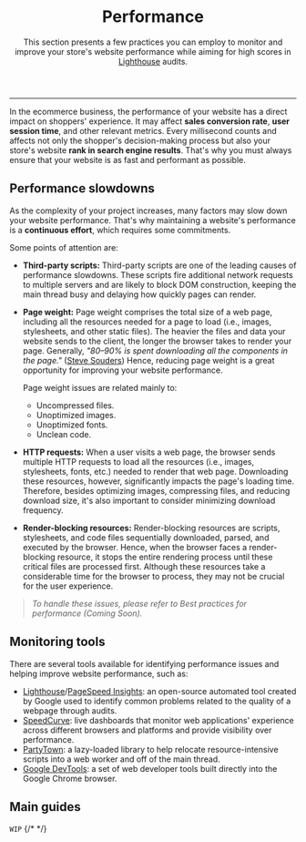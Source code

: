 <header>

# Performance

This section presents a few practices you can employ to monitor and improve your store's website performance while aiming for high scores in [Lighthouse](https://developers.google.com/web/tools/lighthouse) audits.

</header>

---

In the ecommerce business, the performance of your website has a direct impact on shoppers' experience. It may affect **sales conversion rate**, **user session time**, and other relevant metrics. Every millisecond counts and affects not only the shopper's decision-making process but also your store's website **rank in search engine results**. That's why you must always ensure that your website is as fast and performant as possible.

## Performance slowdowns

As the complexity of your project increases, many factors may slow down your website performance. That's why maintaining a website's performance is a **continuous effort**, which requires some commitments.

Some points of attention are:

- **Third-party scripts:** Third-party scripts are one of the leading causes of performance slowdowns. These scripts fire additional network requests to multiple servers and are likely to block DOM construction, keeping the main thread busy and delaying how quickly pages can render.

- **Page weight:** Page weight comprises the total size of a web page, including all the resources needed for a page to load (i.e., images, stylesheets, and other static files). The heavier the files and data your website sends to the client, the longer the browser takes to render your page. Generally, _"80–90% is spent downloading all the components in the page."_ ([Steve Souders](https://www.oreilly.com/library/view/high-performance-web/9780596529307/)) Hence, reducing page weight is a great opportunity for improving your website performance.

  Page weight issues are related mainly to:

  - Uncompressed files.
  - Unoptimized images.
  - Unoptimized fonts.
  - Unclean code.

- **HTTP requests:** When a user visits a web page, the browser sends multiple HTTP requests to load all the resources (i.e., images, stylesheets, fonts, etc.) needed to render that web page. Downloading these resources, however, significantly impacts the page's loading time. Therefore, besides optimizing images, compressing files, and reducing download size, it's also important to consider minimizing download frequency.

- **Render-blocking resources:** Render-blocking resources are scripts, stylesheets, and code files sequentially downloaded, parsed, and executed by the browser. Hence, when the browser faces a render-blocking resource, it stops the entire rendering process until these critical files are processed first. Although these resources take a considerable time for the browser to process, they may not be crucial for the user experience.

> _To handle these issues, please refer to Best practices for performance (Coming Soon)._

## Monitoring tools

There are several tools available for identifying performance issues and helping improve website performance, such as:

- [Lighthouse](https://developers.google.com/web/tools/lighthouse)/[PageSpeed Insights](https://developers.google.com/speed/pagespeed/insights/): an open-source automated tool created by Google used to identify common problems related to the quality of a webpage through audits.
- [SpeedCurve](https://speedcurve.com/): live dashboards that monitor web applications' experience across different browsers and platforms and provide visibility over performance.
- [PartyTown](https://partytown.builder.io/): a lazy-loaded library to help relocate resource-intensive scripts into a web worker and off of the main thread.
- [Google DevTools](https://developer.chrome.com/docs/devtools/): a set of web developer tools built directly into the Google Chrome browser.

## Main guides

`WIP`
{/* <DocCardList items={useCurrentSidebarCategory().items}/> */}
